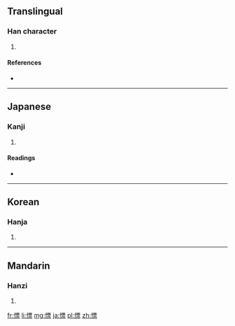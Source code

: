 ==Translingual==

===Han character===
{{Han char|rn=61|rad=心|as=11|sn=14|four=9109<sub>1</sub>|canj=心一田火 (PMWF)}}

# {{defn|Han|sort=心11}}

====References====
* {{Han ref|kx=0398.290|dkj=11084|dj=0737.230|hdz=42345.060|uh=6153|ud=24915|bh=E1C9|bd=57801}}

----

==Japanese==

===Kanji===
{{ja-kanji|grade=|rs=心11}}

# {{defn|lang=ja|sort=心11}}

====Readings====
* {{ja-readings|on=[[ひょう]] (hyō)|kun=[[はやい]] (hayai), [[すばやい]] (subayai)}}

----

==Korean==

===Hanja===
{{ko-hanja|hangeul=표|eumhun=|rv=pyo|mr=p'yo|y=phyo}}

# {{defn|lang=ko|sort=心11}}

----

==Mandarin==

===Hanzi===
{{cmn-hanzi|pin=[[piào]] ([[piao4]])|wg=p'iao<sup>4</sup>}}

# {{defn|lang=cmn|sort=心11}}

[[fr:慓]]
[[li:慓]]
[[mg:慓]]
[[ja:慓]]
[[pl:慓]]
[[zh:慓]]